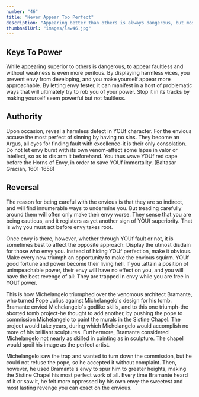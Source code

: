 ```yaml
---
number: "46"
title: "Never Appear Too Perfect"
description: "Appearing better than others is always dangerous, but most dangerous of all is to appear to have no faults or weaknesses. Envy creates silent enemies. It is smart to occasionally display deJects, and admit to harmless vices, in order to deflect envy and appear more human and approachable. Only gods and the dead can seem perfect with impunity."
thumbnailUrl: "images/law46.jpg"
---
```


## Keys To Power

While appearing superior to others is dangerous, to appear faultless and without weakness is even more perilous. By displaying harmless vices, you prevent envy from developing, and you make yourself appear more approachable. By letting envy fester, it can manifest in a host of problematic ways that will ultimately try to rob you of your power. Stop it in its tracks by making yourself seem powerful but not faultless.

## Authority

Upon occasion, reveal a harmless defect in YOUf character. For the envious accuse the most perfect of sinning by having no sins. They become an Argus, all eyes for finding fault with excellence-it is their only consolation. Do not let envy burst with its own venom-affect some lapse in valor or intellect, so as to dis arm it beforehand. You thus wave YOUf red cape before the Horns of Envy, in order to save YOUf immortality. (Baltasar Graciän, 1601-1658)

## Reversal

The reason for being careful with the envious is that they are so indirect, and will find innumerable ways to undermine you. But treading carefully around them will often only make their envy worse. They sense that you are being cautious, and it registers as yet another sign of YOUf superiority. That is why you must act before envy takes root.

Once envy is there, however, whether through YOUf fault or not, it is sometimes best to affect the opposite approach: Display the utmost disdain for those who envy you. Instead of hiding YOUf perfection, make it obvious. Make every new triumph an opportunity to make the envious squirm. YOUf good fortune and power become their living hell. If you .attain a position of unimpeachable power, their envy will have no effect on you, and you will have the best revenge of all: They are trapped in envy while you are free in YOUf power.

This is how Michelangelo triumphed over the venomous architect Bramante, who turned Pope Julius against Michelangelo's design for his tomb. Bramante envied Michelangelo's godlike skills, and to this one triumph-the aborted tomb project-he thought to add another, by pushing the pope to commission Michelangelo to paint the murals in the Sistine Chapel. The project would take years, during which Michelangelo would accomplish no more of his brilliant sculptures. Furthermore, Bramante considered Michelangelo not nearly as skilled in painting as in sculpture. The chapel would spoil his image as the perfect artist.

Michelangelo saw the trap and wanted to turn down the commission, but he could not refuse the pope, so he accepted it without complaint. Then, however, he used Bramante's envy to spur him to greater heights, making the Sistine Chapel his most perfect work of all. Every time Bramante heard of it or saw it, he felt more oppressed by his own envy-the sweetest and most lasting revenge you can exact on the envious.